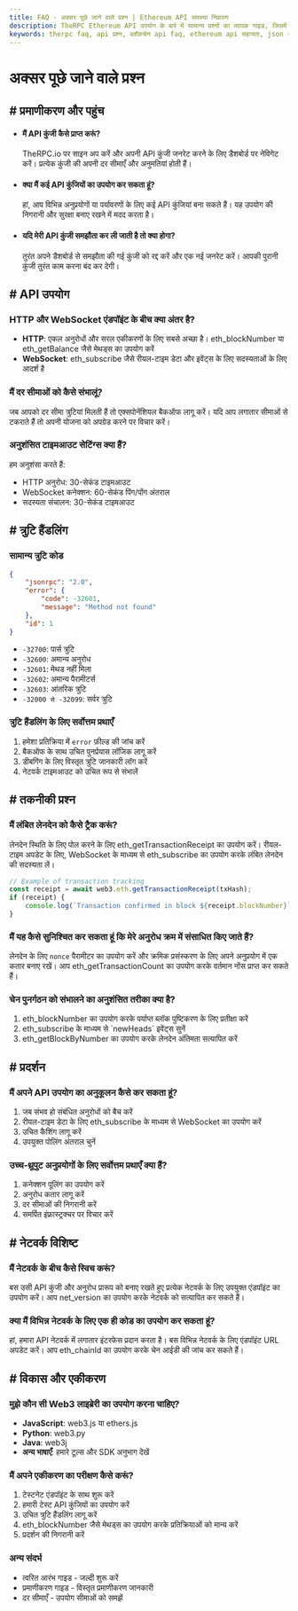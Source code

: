 ```yaml
---
title: FAQ - अक्सर पूछे जाने वाले प्रश्न | Ethereum API समस्या निवारण
description: TheRPC Ethereum API उपयोग के बारे में सामान्य प्रश्नों का व्यापक गाइड, जिसमें प्रमाणीकरण, दर सीमाओं, त्रुटि हैंडलिंग, प्रदर्शन अनुकूलन और सर्वोत्तम कार्यान्वयन प्रथाओं का उत्तर शामिल है
keywords: therpc faq, api प्रश्न, ब्लॉकचेन api faq, ethereum api सहायता, json rpc समस्या निवारण, ethereum विकास प्रश्न, ब्लॉकचेन api त्रुटियां, ethereum api प्रदर्शन, web3 सर्वोत्तम प्रथाएँ, स्मार्ट कॉन्ट्रैक्ट इंटरैक्शन
---
```


# अक्सर पूछे जाने वाले प्रश्न

## # प्रमाणीकरण और पहुंच

- #### मैं API कुंजी कैसे प्राप्त करूं?

  TheRPC.io पर साइन अप करें और अपनी API कुंजी जनरेट करने के लिए डैशबोर्ड पर नेविगेट करें। प्रत्येक कुंजी की अपनी दर सीमाएँ और अनुमतियां होती हैं।

- #### क्या मैं कई API कुंजियों का उपयोग कर सकता हूं?

  हां, आप विभिन्न अनुप्रयोगों या पर्यावरणों के लिए कई API कुंजियां बना सकते हैं। यह उपयोग की निगरानी और सुरक्षा बनाए रखने में मदद करता है।

- #### यदि मेरी API कुंजी समझौता कर ली जाती है तो क्या होगा?
  तुरंत अपने डैशबोर्ड से समझौता की गई कुंजी को रद्द करें और एक नई जनरेट करें। आपकी पुरानी कुंजी तुरंत काम करना बंद कर देगी।

## # API उपयोग

### HTTP और WebSocket एंडपॉइंट के बीच क्या अंतर है?

- **HTTP**: एकल अनुरोधों और सरल एकीकरणों के लिए सबसे अच्छा है। <Link to="/docs/ethereum/core-methods/eth_blockNumber" title="Method to get the current block number">eth_blockNumber</Link> या <Link to="/docs/ethereum/core-methods/eth_getBalance" title="Method to retrieve an account's ETH balance">eth_getBalance</Link> जैसे मेथड्स का उपयोग करें
- **WebSocket**: <Link to="/docs/ethereum/core-methods/eth_subscribe" title="Method to subscribe to real-time blockchain events">eth_subscribe</Link> जैसे रीयल-टाइम डेटा और इवेंट्स के लिए सदस्यताओं के लिए आदर्श है

### मैं दर सीमाओं को कैसे संभालूं?

जब आपको दर सीमा त्रुटियां मिलती हैं तो एक्सपोनेंशियल बैकऑफ लागू करें। यदि आप लगातार सीमाओं से टकराते हैं तो अपनी योजना को अपग्रेड करने पर विचार करें।

### अनुशंसित टाइमआउट सेटिंग्स क्या हैं?

हम अनुशंसा करते हैं:

- HTTP अनुरोध: 30-सेकंड टाइमआउट
- WebSocket कनेक्शन: 60-सेकंड पिंग/पोंग अंतराल
- सदस्यता संचालन: 30-सेकंड टाइमआउट

## # त्रुटि हैंडलिंग

### सामान्य त्रुटि कोड

```json
{
	"jsonrpc": "2.0",
	"error": {
		"code": -32601,
		"message": "Method not found"
	},
	"id": 1
}
```

- `-32700`: पार्स त्रुटि
- `-32600`: अमान्य अनुरोध
- `-32601`: मेथड नहीं मिला
- `-32602`: अमान्य पैरामीटर्स
- `-32603`: आंतरिक त्रुटि
- `-32000 से -32099`: सर्वर त्रुटि

### त्रुटि हैंडलिंग के लिए सर्वोत्तम प्रथाएँ

1. हमेशा प्रतिक्रिया में `error` फ़ील्ड की जांच करें
2. बैकऑफ के साथ उचित पुनर्प्रयास लॉजिक लागू करें
3. डीबगिंग के लिए विस्तृत त्रुटि जानकारी लॉग करें
4. नेटवर्क टाइमआउट को उचित रूप से संभालें

## # तकनीकी प्रश्न

### मैं लंबित लेनदेन को कैसे ट्रैक करूं?

लेनदेन स्थिति के लिए पोल करने के लिए <Link to="/docs/ethereum/core-methods/eth_getTransactionReceipt" title="Method to get transaction receipt and confirmation status">eth_getTransactionReceipt</Link> का उपयोग करें। रीयल-टाइम अपडेट के लिए, WebSocket के माध्यम से <Link to="/docs/ethereum/core-methods/eth_subscribe" title="Method to subscribe to real-time blockchain events">eth_subscribe</Link> का उपयोग करके लंबित लेनदेन की सदस्यता लें।

```javascript
// Example of transaction tracking
const receipt = await web3.eth.getTransactionReceipt(txHash);
if (receipt) {
	console.log(`Transaction confirmed in block ${receipt.blockNumber}`);
}
```

### मैं यह कैसे सुनिश्चित कर सकता हूं कि मेरे अनुरोध क्रम में संसाधित किए जाते हैं?

लेनदेन के लिए `nonce` पैरामीटर का उपयोग करें और क्रमिक प्रसंस्करण के लिए अपने अनुप्रयोग में एक कतार बनाए रखें। आप <Link to="/docs/ethereum/core-methods/eth_getTransactionCount" title="Method to get the transaction count (nonce) for an account">eth_getTransactionCount</Link> का उपयोग करके वर्तमान नोंस प्राप्त कर सकते हैं।

### चेन पुनर्गठन को संभालने का अनुशंसित तरीका क्या है?

1. <Link to="/docs/ethereum/core-methods/eth_blockNumber" title="Method to get the current block number">eth_blockNumber</Link> का उपयोग करके पर्याप्त ब्लॉक पुष्टिकरण के लिए प्रतीक्षा करें
2. <Link to="/docs/ethereum/core-methods/eth_subscribe" title="Method to subscribe to real-time blockchain events">eth_subscribe</Link> के माध्यम से `newHeads` इवेंट्स सुनें
3. <Link to="/docs/ethereum/core-methods/eth_getBlockByNumber" title="Method to get block information by block number">eth_getBlockByNumber</Link> का उपयोग करके लेनदेन अंतिमता सत्यापित करें

## # प्रदर्शन

### मैं अपने API उपयोग का अनुकूलन कैसे कर सकता हूं?

1. जब संभव हो संबंधित अनुरोधों को बैच करें
2. रीयल-टाइम डेटा के लिए <Link to="/docs/ethereum/core-methods/eth_subscribe" title="Method to subscribe to real-time blockchain events">eth_subscribe</Link> के माध्यम से WebSocket का उपयोग करें
3. उचित कैशिंग लागू करें
4. उपयुक्त पोलिंग अंतराल चुनें

### उच्च-थ्रूपुट अनुप्रयोगों के लिए सर्वोत्तम प्रथाएँ क्या हैं?

1. कनेक्शन पूलिंग का उपयोग करें
2. अनुरोध कतार लागू करें
3. दर सीमाओं की निगरानी करें
4. समर्पित इंफ्रास्ट्रक्चर पर विचार करें

## # नेटवर्क विशिष्ट

### मैं नेटवर्क के बीच कैसे स्विच करूं?

बस उसी API कुंजी और अनुरोध प्रारूप को बनाए रखते हुए प्रत्येक नेटवर्क के लिए उपयुक्त एंडपॉइंट का उपयोग करें। आप <Link to="/docs/ethereum/core-methods/net_version" title="Method to get the current network ID">net_version</Link> का उपयोग करके नेटवर्क को सत्यापित कर सकते हैं।

### क्या मैं विभिन्न नेटवर्क के लिए एक ही कोड का उपयोग कर सकता हूं?

हां, हमारा API नेटवर्क में लगातार इंटरफेस प्रदान करता है। बस विभिन्न नेटवर्क के लिए एंडपॉइंट URL अपडेट करें। आप <Link to="/docs/ethereum/core-methods/eth_chainId" title="Method to get the current chain ID">eth_chainId</Link> का उपयोग करके चेन आईडी की जांच कर सकते हैं।

## # विकास और एकीकरण

### मुझे कौन सी Web3 लाइब्रेरी का उपयोग करना चाहिए?

- **JavaScript**: web3.js या ethers.js
- **Python**: web3.py
- **Java**: web3j
- **अन्य भाषाएँ**: हमारे <Link to="/docs/tools/overview" title="Overview of tools for different programming languages">टूल्स और SDK</Link> अनुभाग देखें

### मैं अपने एकीकरण का परीक्षण कैसे करूं?

1. टेस्टनेट एंडपॉइंट के साथ शुरू करें
2. हमारी टेस्ट API कुंजियों का उपयोग करें
3. उचित त्रुटि हैंडलिंग लागू करें
4. <Link to="/docs/ethereum/core-methods/eth_blockNumber" title="Method to get the current block number">eth_blockNumber</Link> जैसे मेथड्स का उपयोग करके प्रतिक्रियाओं को मान्य करें
5. प्रदर्शन की निगरानी करें

### अन्य संदर्भ

- <Link to="/docs/ethereum/quick-start" title="Get started quickly with the Ethereum API">त्वरित आरंभ गाइड</Link> - जल्दी शुरू करें
- <Link to="/docs/ethereum/authentication" title="Guide to securing your API access">प्रमाणीकरण गाइड</Link> - विस्तृत प्रमाणीकरण जानकारी
- <Link to="/docs/ethereum/rate-limits" title="Information about API usage limits and quotas">दर सीमाएँ</Link> - उपयोग सीमाओं को समझें
